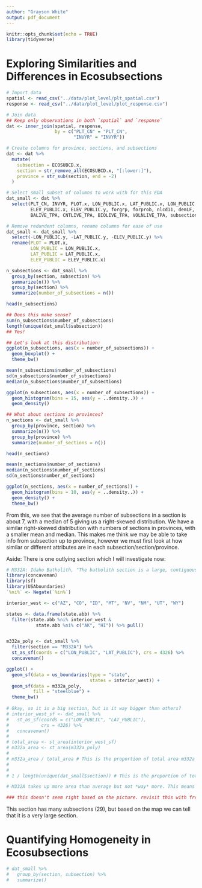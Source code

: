 ```yaml
---
author: "Grayson White"
output: pdf_document
---
```


```r
knitr::opts_chunk$set(echo = TRUE)
library(tidyverse)
```

# Exploring Similarities and Differences in Ecosubsections

```r
# Import data
spatial <- read_csv("../data/plot_level/plt_spatial.csv")
response <- read_csv("../data/plot_level/plot_response.csv")

# Join data
## Keep only observations in both `spatial` and `response`
dat <- inner_join(spatial, response, 
                  by = c("PLT_CN" = "PLT_CN",
                         "INVYR" = "INVYR"))

# Create columns for province, sections, and subsections
dat <- dat %>%
  mutate(
    subsection = ECOSUBCD.x,
    section = str_remove_all(ECOSUBCD.x, "[:lower:]"),
    province = str_sub(section, end = -2)
  )

# Select small subset of columns to work with for this EDA
dat_small <- dat %>%
  select(PLT_CN, INVYR, PLOT.x, LON_PUBLIC.x, LAT_PUBLIC.x, LON_PUBLIC.y, LAT_PUBLIC.y,
         ELEV_PUBLIC.x, ELEV_PUBLIC.y, forgrp, forprob, nlcd11, demLF, evtLF, forbio,
         BALIVE_TPA, CNTLIVE_TPA, BIOLIVE_TPA, VOLNLIVE_TPA, subsection, section, province)

# Remove redundent columns, rename columns for ease of use
dat_small <- dat_small %>%
  select(-LON_PUBLIC.y, -LAT_PUBLIC.y, -ELEV_PUBLIC.y) %>%
  rename(PLOT = PLOT.x,
         LON_PUBLIC = LON_PUBLIC.x,
         LAT_PUBLIC = LAT_PUBLIC.x,
         ELEV_PUBLIC = ELEV_PUBLIC.x)
```

```r
n_subsections <- dat_small %>%
  group_by(section, subsection) %>%
  summarize(n()) %>%
  group_by(section) %>%
  summarize(number_of_subsections = n())

head(n_subsections)

## Does this make sense?
sum(n_subsections$number_of_subsections)
length(unique(dat_small$subsection))
## Yes!

## Let's look at this distribution:
ggplot(n_subsections, aes(x = number_of_subsections)) +
  geom_boxplot() +
  theme_bw()

mean(n_subsections$number_of_subsections)
sd(n_subsections$number_of_subsections)
median(n_subsections$number_of_subsections)

ggplot(n_subsections, aes(x = number_of_subsections)) +
  geom_histogram(bins = 15, aes(y = ..density..)) +
  geom_density()

## What about sections in provinces?
n_sections <- dat_small %>%
  group_by(province, section) %>%
  summarize(n()) %>%
  group_by(province) %>%
  summarize(number_of_sections = n())

head(n_sections)

mean(n_sections$number_of_sections)
median(n_sections$number_of_sections)
sd(n_sections$number_of_sections)

ggplot(n_sections, aes(x = number_of_sections)) +
  geom_histogram(bins = 10, aes(y = ..density..)) +
  geom_density() +
  theme_bw()
```


From this, we see that the average number of subsections in a section is about 7, with a median of 5 giving us a right-skewed distribution. We have a similar right-skewed distribution with numbers of sections in provinces, with a smaller mean and median. This makes me think we may be able to take info from subsection up to province, however we must first look at how similar or different attributes are in each subsection/section/province. 

Aside: There is one outlying section which I will investigate now:

```r
# M332A: Idaho Batholith, "The batholith section is a large, contiguous uplifted area of granitic plutons characterized by large, mountain masses and basin areas. Soils formed in gruss, loess, and volcanic ash. Part of the section is deeply cut by the Idaho canyonlands."
library(concaveman)
library(sf)
library(USAboundaries)
`%ni%` <- Negate(`%in%`)

interior_west <- c("AZ", "CO", "ID", "MT", "NV", "NM", "UT", "WY")

states <- data.frame(state.abb) %>%
  filter(state.abb %ni% interior_west &
           state.abb %ni% c("AK", "HI")) %>% pull()


m332a_poly <- dat_small %>%
  filter(section == "M332A") %>%
  st_as_sf(coords = c("LON_PUBLIC", "LAT_PUBLIC"), crs = 4326) %>%
  concaveman()

ggplot() +
  geom_sf(data = us_boundaries(type = "state",
                               states = interior_west)) +
  geom_sf(data = m332a_poly,
          fill = "steelblue") +
  theme_bw()
  
# Okay, so it is a big section, but is it way bigger than others?
# interior_west_sf <- dat_small %>%
#   st_as_sf(coords = c("LON_PUBLIC", "LAT_PUBLIC"),
#            crs = 4326) %>%
#   concaveman()
# 
# total_area <- st_area(interior_west_sf)
# m332a_area <- st_area(m332a_poly)
# 
# m332a_area / total_area # This is the proportion of total area m332a takes up
# 
# 
# 1 / length(unique(dat_small$section)) # This is the proportion of total area an "average" section would take up

# M332A takes up more area than average but not *way* more. This means that it likely has some small subsections. 

### this doesn't seem right based on the picture. revisit this with fresh eyes tomorrow. 
```

This section has many subsections (29), but based on the map we can tell that it is a very large section. 


# Quantifying Homogeneity in Ecosubsections

```r
# dat_small %>%
#   group_by(section, subsection) %>%
#   summarize()
```


